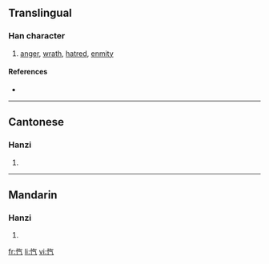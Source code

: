 {{also|愾}}
==Translingual==

===Han character===
{{Han char|rn=61|rad=心|as=04|sn=7|four=|canj=心人一弓 (POMN), X心人一弓 (XPOMN)}}

# [[anger]], [[wrath]], [[hatred]], [[enmity]]

====References====
* {{Han ref|kx=0379.010|dkj=10407|dj=0707.070|hdz=42276.130|uh=5FFE|ud=24574}}

----

==Cantonese==

===Hanzi===
{{yue-hanzi|jyut=|y=koi3}}

# {{defn|Cantonese}}

----

==Mandarin==

===Hanzi===
{{cmn-hanzi|tra=愾|pin=[[kài]] ([[kai4]])|wg=k'ai<sup>4</sup>}}

# {{defn|Mandarin}}

[[fr:忾]]
[[li:忾]]
[[vi:忾]]
